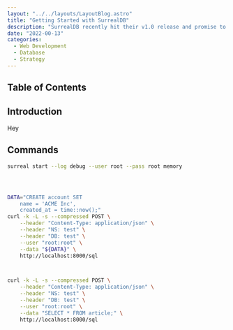 ```yaml
---
layout: "../../layouts/LayoutBlog.astro"
title: "Getting Started with SurrealDB"
description: "SurrealDB recently hit their v1.0 release and promise to combine the best of relational, graphic and document databases with realtime updates."
date: "2022-00-13"
categories:
  - Web Development
  - Database
  - Strategy
---
```



## Table of Contents

## Introduction

Hey

## Commands

```bash
surreal start --log debug --user root --pass root memory
```


```bash



DATA="CREATE account SET
	name = 'ACME Inc',
	created_at = time::now();"
curl -k -L -s --compressed POST \
	--header "Content-Type: application/json" \
	--header "NS: test" \
	--header "DB: test" \
	--user "root:root" \
	--data "${DATA}" \
	http://localhost:8000/sql



curl -k -L -s --compressed POST \
	--header "Content-Type: application/json" \
	--header "NS: test" \
	--header "DB: test" \
	--user "root:root" \
	--data "SELECT * FROM article;" \
	http://localhost:8000/sql



```



<BlogReferences>
  <BlogReference
    id="1"
    title="Architecture Strategies for Catching the Long Tail"
    author="Frederick Chong, Gianpaolo Carraro, and Roger Wolter"
    year="2006"
    month="June"
    publication="Microsoft Corporation"
    url="https://web.archive.org/web/20080510114523/https://msdn.microsoft.com/en-us/library/aa479086.aspx"
  />
</BlogReferences>
